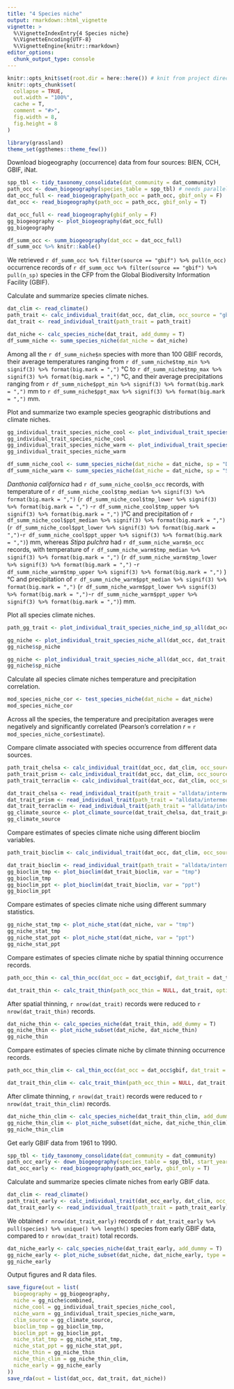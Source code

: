 ```yaml
---
title: "4 Species niche"
output: rmarkdown::html_vignette
vignette: >
  %\VignetteIndexEntry{4 Species niche}
  %\VignetteEncoding{UTF-8}
  %\VignetteEngine{knitr::rmarkdown}
editor_options: 
  chunk_output_type: console
---
```


```r
knitr::opts_knit$set(root.dir = here::here()) # knit from project directory
knitr::opts_chunk$set(
  collapse = TRUE,
  out.width = "100%",
  cache = T,
  comment = "#>",
  fig.width = 8,
  fig.height = 8
)
```

```r
library(grassland)
theme_set(ggthemes::theme_few())
```

Download biogeography (occurrence) data from four sources: BIEN, CCH, GBIF, iNat.

```r
spp_tbl <- tidy_taxonomy_consolidate(dat_community = dat_community)
path_occ <- down_biogeography(species_table = spp_tbl) # needs parallel computation
dat_occ_full <- read_biogeography(path_occ = path_occ, gbif_only = F)
dat_occ <- read_biogeography(path_occ = path_occ, gbif_only = T)
```

```r
dat_occ_full <- read_biogeography(gbif_only = F)
gg_biogeography <- plot_biogeography(dat_occ_full)
gg_biogeography
```

```r
df_summ_occ <- summ_biogeography(dat_occ = dat_occ_full)
df_summ_occ %>% knitr::kable()
```

We retrieved `r df_summ_occ %>% filter(source == "gbif") %>% pull(n_occ)` occurrence records of `r df_summ_occ %>% filter(source == "gbif") %>% pull(n_sp)` species in the CFP from the Global Biodiversity Information Facility (GBIF).

Calculate and summarize species climate niches.

```r
dat_clim <- read_climate()
path_trait <- calc_individual_trait(dat_occ, dat_clim, occ_source = "gbif", clim_source = "chelsa")
dat_trait <- read_individual_trait(path_trait = path_trait)
```

```r
dat_niche <- calc_species_niche(dat_trait, add_dummy = T)
df_summ_niche <- summ_species_niche(dat_niche = dat_niche)
```

Among all the `r df_summ_niche$n` species with more than 100 GBIF records, their average temperatures ranging from `r df_summ_niche$tmp_min %>% signif(3) %>% format(big.mark = ",")` °C to `r df_summ_niche$tmp_max %>% signif(3) %>% format(big.mark = ",")` °C, and their average precipitations ranging from `r df_summ_niche$ppt_min %>% signif(3) %>% format(big.mark = ",")` mm to `r df_summ_niche$ppt_max %>% signif(3) %>% format(big.mark = ",")` mm.

Plot and summarize two example species geographic distributions and climate niches.

```r
gg_individual_trait_species_niche_cool <- plot_individual_trait_species_niche_ind_sp(dat_occ, dat_trait, sp = "Danthonia californica")
gg_individual_trait_species_niche_cool
gg_individual_trait_species_niche_warm <- plot_individual_trait_species_niche_ind_sp(dat_occ, dat_trait, sp = "Stipa pulchra")
gg_individual_trait_species_niche_warm
```

```r
df_summ_niche_cool <- summ_species_niche(dat_niche = dat_niche, sp = "Danthonia californica")
df_summ_niche_warm <- summ_species_niche(dat_niche = dat_niche, sp = "Stipa pulchra")
```

_Danthonia californica_ had `r df_summ_niche_cool$n_occ` records, with temperature of `r df_summ_niche_cool$tmp_median %>% signif(3) %>% format(big.mark = ",")` (`r df_summ_niche_cool$tmp_lower %>% signif(3) %>% format(big.mark = ",")` -`r df_summ_niche_cool$tmp_upper %>% signif(3) %>% format(big.mark = ",")` )°C and precipitation of `r df_summ_niche_cool$ppt_median %>% signif(3) %>% format(big.mark = ",")` (`r df_summ_niche_cool$ppt_lower %>% signif(3) %>% format(big.mark = ",")`-`r df_summ_niche_cool$ppt_upper %>% signif(3) %>% format(big.mark = ",")`) mm, whereas _Stipa pulchra_ had `r df_summ_niche_warm$n_occ` records, with temperature of `r df_summ_niche_warm$tmp_median %>% signif(3) %>% format(big.mark = ",")` (`r df_summ_niche_warm$tmp_lower %>% signif(3) %>% format(big.mark = ",")` -`r df_summ_niche_warm$tmp_upper %>% signif(3) %>% format(big.mark = ",")` )°C and precipitation of `r df_summ_niche_warm$ppt_median %>% signif(3) %>% format(big.mark = ",")` (`r df_summ_niche_warm$ppt_lower %>% signif(3) %>% format(big.mark = ",")`-`r df_summ_niche_warm$ppt_upper %>% signif(3) %>% format(big.mark = ",")`) mm.

Plot all species climate niches.

```r
path_gg_trait <- plot_individual_trait_species_niche_ind_sp_all(dat_occ, dat_trait, dat_niche)
```

```r
gg_niche <- plot_individual_trait_species_niche_all(dat_occ, dat_trait, dat_niche, frac = 1)
gg_niche$sp_niche
```

```r
gg_niche <- plot_individual_trait_species_niche_all(dat_occ, dat_trait, dat_niche, frac = 0)
gg_niche$sp_niche
```

Calculate all species climate niches temperature and precipitation correlation.

```r
mod_species_niche_cor <- test_species_niche(dat_niche = dat_niche)
mod_species_niche_cor
```

Across all the species, the temperature and precipitation averages were negatively and significantly correlated (Pearson's correlation _r_ = `r mod_species_niche_cor$estimate`).

Compare climate associated with species occurrence from different data sources.

```r
path_trait_chelsa <- calc_individual_trait(dat_occ, dat_clim, occ_source = "gbif", clim_source = "chelsa")
path_trait_prism <- calc_individual_trait(dat_occ, dat_clim, occ_source = "gbif", clim_source = "prism")
path_trait_terraclim <- calc_individual_trait(dat_occ, dat_clim, occ_source = "gbif", clim_source = "terraclim")
```

```r
dat_trait_chelsa <- read_individual_trait(path_trait = "alldata/intermediate/climate-niche/gbif-chelsa.rds")
dat_trait_prism <- read_individual_trait(path_trait = "alldata/intermediate/climate-niche/gbif-prism.rds")
dat_trait_terraclim <- read_individual_trait(path_trait = "alldata/intermediate/climate-niche/gbif-terraclim.rds")
gg_climate_source <- plot_climate_source(dat_trait_chelsa, dat_trait_prism, dat_trait_terraclim)
gg_climate_source
```

Compare estimates of species climate niche using different bioclim variables.

```r
path_trait_bioclim <- calc_individual_trait(dat_occ, dat_clim, occ_source = "gbif", clim_source = "chelsa", allbioclim = T)
```

```r
dat_trait_bioclim <- read_individual_trait(path_trait = "alldata/intermediate/climate-niche/gbif-chelsa_full.rds")
gg_bioclim_tmp <- plot_bioclim(dat_trait_bioclim, var = "tmp")
gg_bioclim_tmp
gg_bioclim_ppt <- plot_bioclim(dat_trait_bioclim, var = "ppt")
gg_bioclim_ppt
```

Compare estimates of species climate niche using different summary statistics.

```r
gg_niche_stat_tmp <- plot_niche_stat(dat_niche, var = "tmp")
gg_niche_stat_tmp
gg_niche_stat_ppt <- plot_niche_stat(dat_niche, var = "ppt")
gg_niche_stat_ppt
```

Compare estimates of species climate niche by spatial thinning occurrence records.

```r
path_occ_thin <- cal_thin_occ(dat_occ = dat_occ$gbif, dat_trait = dat_trait, option = "spatial", num_cores = 4) # slow
```

```r
dat_trait_thin <- calc_trait_thin(path_occ_thin = NULL, dat_trait, option = "spatial")
```
After spatial thinning, `r nrow(dat_trait)` records were reduced to `r nrow(dat_trait_thin)` records.

```r
dat_niche_thin <- calc_species_niche(dat_trait_thin, add_dummy = T)
gg_niche_thin <- plot_niche_subset(dat_niche, dat_niche_thin)
gg_niche_thin
```

Compare estimates of species climate niche by climate thinning occurrence records.
```r
path_occ_thin_clim <- cal_thin_occ(dat_occ = dat_occ$gbif, dat_trait = dat_trait, option = "climate", num_cores = 4) # slow
```

```r
dat_trait_thin_clim <- calc_trait_thin(path_occ_thin = NULL, dat_trait, option = "climate")
```
After climate thinning, `r nrow(dat_trait)` records were reduced to `r nrow(dat_trait_thin_clim)` records.

```r
dat_niche_thin_clim <- calc_species_niche(dat_trait_thin_clim, add_dummy = T)
gg_niche_thin_clim <- plot_niche_subset(dat_niche, dat_niche_thin_clim)
gg_niche_thin_clim
```

Get early GBIF data from 1961 to 1990.
```r
spp_tbl <- tidy_taxonomy_consolidate(dat_community = dat_community)
path_occ_early <- down_biogeography(species_table = spp_tbl, start_year = 1961, end_year = 1990, postfix = "early", gbif_only = T) # needs parallel computation
dat_occ_early <- read_biogeography(path_occ_early, gbif_only = T)
```

Calculate and summarize species climate niches from early GBIF data.

```r
dat_clim <- read_climate()
path_trait_early <- calc_individual_trait(dat_occ_early, dat_clim, occ_source = "gbif", clim_source = "chelsa", postfix = "early")
dat_trait_early <- read_individual_trait(path_trait = path_trait_early)
```
We obtained `r nrow(dat_trait_early)` records of `r dat_trait_early %>% pull(species) %>% unique() %>% length()` species from early GBIF data, compared to `r nrow(dat_trait)` total records.

```r
dat_niche_early <- calc_species_niche(dat_trait_early, add_dummy = T)
gg_niche_early <- plot_niche_subset(dat_niche, dat_niche_early, type = "early")
gg_niche_early
```

Output figures and R data files.

```r
save_figure(out = list(
  biogeography = gg_biogeography,
  niche = gg_niche$combined,
  niche_cool = gg_individual_trait_species_niche_cool,
  niche_warm = gg_individual_trait_species_niche_warm,
  clim_source = gg_climate_source,
  bioclim_tmp = gg_bioclim_tmp,
  bioclim_ppt = gg_bioclim_ppt,
  niche_stat_tmp = gg_niche_stat_tmp,
  niche_stat_ppt = gg_niche_stat_ppt,
  niche_thin = gg_niche_thin
  niche_thin_clim = gg_niche_thin_clim,
  niche_early = gg_niche_early
))
save_rda(out = list(dat_occ, dat_trait, dat_niche))
```
